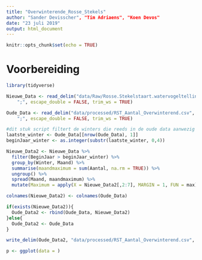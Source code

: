 ```yaml
---
title: "Overwinterende_Rosse_Stekels"
author: "Sander Devisscher", "Tim Adriaens", "Koen Devos"
date: "23 juli 2019"
output: html_document
---
```


```r
knitr::opts_chunk$set(echo = TRUE)
```

# Voorbereiding

```r
library(tidyverse)
```

```r
Nieuwe_Data <- read_delim("data/Raw/Rosse.Stekelstaart.watervogeltellingen.2016-2019_Tidy.csv", 
    ";", escape_double = FALSE, trim_ws = TRUE)

Oude_Data <- read_delim("data/processed/RST_Aantal_Overwinterend.csv", 
    ";", escape_double = FALSE, trim_ws = TRUE)
```

```r
#dit stuk script filtert de winters die reeds in de oude data aanwezig zijn zodat deze niet worden verdubbeld
laatste_winter <- Oude_Data[[nrow(Oude_Data), 1]]
beginJaar_winter <- as.integer(substr(laatste_winter, 0,4))

Nieuwe_Data2 <- Nieuwe_Data %>% 
  filter(BeginJaar > beginJaar_winter) %>% 
  group_by(Winter, Maand) %>% 
  summarise(maandmaximum = sum(Aantal, na.rm = TRUE)) %>% 
  ungroup() %>% 
  spread(Maand, maandmaximum) %>% 
  mutate(Maximum = apply(X = Nieuwe_Data2[,2:7], MARGIN = 1, FUN = max))

colnames(Nieuwe_Data2) <- colnames(Oude_Data)
```

```r
if(exists(Nieuwe_Data2)){
  Oude_Data2 <- rbind(Oude_Data, Nieuwe_Data2)
}else{
  Oude_Data2 <- Oude_Data
}

```

```r
write_delim(Oude_Data2, "data/processed/RST_Aantal_Overwinterend.csv", ";")
```

```r
p <- ggplot(data = )
```


